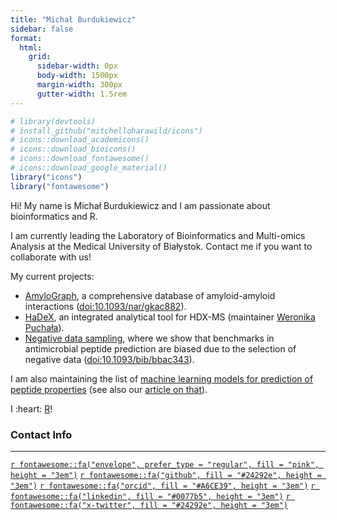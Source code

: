 ```yaml
---
title: "Michał Burdukiewicz"
sidebar: false
format:
  html:
    grid:
      sidebar-width: 0px
      body-width: 1500px
      margin-width: 300px
      gutter-width: 1.5rem
---
```


```r
# library(devtools)
# install_github("mitchelloharawild/icons")
# icons::download_academicons()
# icons::download_bioicons()
# icons::download_fontawesome()
# icons::download_google_material()
library("icons")
library("fontawesome")
```

Hi! My name is Michał Burdukiewicz and I am passionate about bioinformatics and R.

I am currently leading the Laboratory of Bioinformatics and Multi-omics Analysis at the Medical University of Białystok. Contact me if you want to collaborate with us!

My current projects:

 - [AmyloGraph](https://amylograph.com), a comprehensive database of amyloid-amyloid interactions ([doi:10.1093/nar/gkac882](https://doi.org/10.1093/nar/gkac882)).
 - [HaDeX](https://github.com/hadexversum), an integrated analytical tool for HDX-MS (maintainer [Weronika Puchała](https://github.com/werpuc)).
 - [Negative data sampling](http://biogenies.info/NegativeDatasets/), where we show that benchmarks in antimicrobial peptide prediction are biased due to the selection of negative data ([doi:10.1093/bib/bbac343](https://doi.org/10.1093/bib/bbac343)).
 
 I am also maintaining the list of [machine learning models for prediction of peptide properties](biogenies.info/peptide-prediction-list/) (see also our [article on that](https://doi.org/10.1016/j.csbj.2022.11.043)).


I :heart: [R](https://cran.r-project.org/)!


### Contact Info {#contact}

------------------------------------------------------------------------

[`r fontawesome::fa("envelope", prefer_type = "regular", fill = "pink", height = "3em")`](mailto:michal.burdukiewicz@umb.edu.pl)
[`r fontawesome::fa("github", fill = "#24292e", height = "3em")`](https://github.com/michbur)
[`r fontawesome::fa("orcid", fill = "#A6CE39", height = "3em")`](https://orcid.org/0000-0001-8926-582X)
<!-- [`r fontawesome::fa("facebook", fill = "#304f85", height = "3em")`](https://www.facebook.com/) -->
[`r fontawesome::fa("linkedin", fill = "#0077b5", height = "3em")`](https://www.linkedin.com/in/michal-burdukiewicz/)
<!-- [`r fontawesome::fa("twitter", fill = "#15a7ff", height = "3em")`](https://twitter.com/) -->
[`r fontawesome::fa("x-twitter", fill = "#24292e", height = "3em")`](https://x.com/burdukiewicz/)
<!-- [`r fontawesome::fa("steam", fill = "#2f4f4f", height = "3em")`]() -->
<!-- [`r fontawesome::fa("playstation", fill = "#4739aa", height = "3em")`]() -->